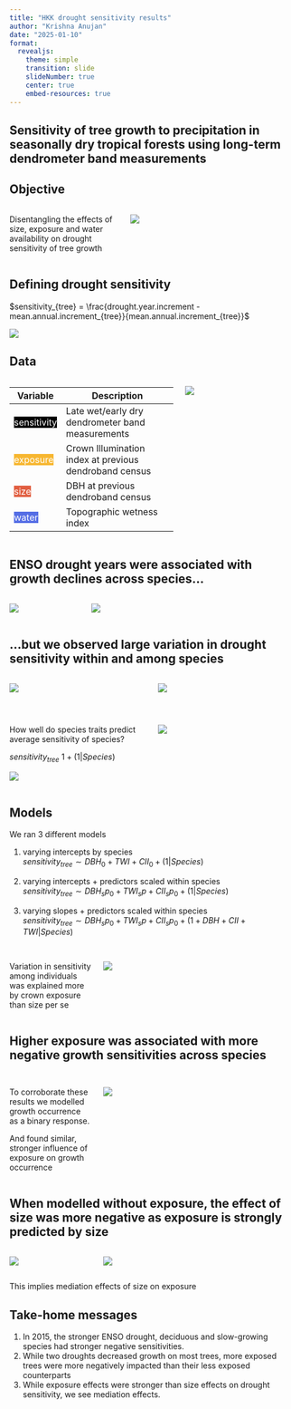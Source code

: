 ```yaml
---
title: "HKK drought sensitivity results"
author: "Krishna Anujan"
date: "2025-01-10"
format: 
  revealjs:
    theme: simple
    transition: slide
    slideNumber: true
    center: true
    embed-resources: true
---
```


## Sensitivity of tree growth to precipitation in seasonally dry tropical forests using long-term dendrometer band measurements

## Objective

::: {.columns}
::: {.column width="40%"}

Disentangling the effects of size, exposure and water availability on drought sensitivity of tree growth

:::

::: {.column width="60%"}

![](../doc/display/hypotheses.png)

:::
:::

## Defining drought sensitivity

$sensitivity_{tree} = \frac{drought.year.increment - mean.annual.increment_{tree}}{mean.annual.increment_{tree}}$

![](../doc/display/sens_definition.png)

## Data

::: {.columns}
::: {.column width="60%"}
| **Variable**   | **Description**                                      |
|----------------|------------------------------------------------------|
| <span style="background-color: #000000; color: #ffffff;"> sensitivity</span>    | Late wet/early dry dendrometer band measurements |
| <span style="background-color: #f7b731; color: #ffffff;">exposure   </span>    | Crown Illumination index at previous dendroband census |
| <span style="background-color: #e15f41; color: #ffffff;">size   </span>        | DBH at previous dendroband census |
| <span style="background-color: #546de5; color: #ffffff;">water</span>          | Topographic wetness index |
:::

::: {.column width="40%"}
![](../doc/display/hypotheses.png)
:::

:::

## ENSO drought years were associated with growth declines across species...

::: {.columns}
::: {.column width="50%}
![](../doc/display/spaghetti_top10_new.png)
:::

::: {.column width="50%"}
![](../results/plots/climate_data_timeseries_2007_2019.png)
:::
:::

## ...but we observed large variation in drought sensitivity within and among species

::: {.columns}
::: {.column width="50%"}
![](../doc/display/sens_all.png)
:::

::: {.column width="50%"}
![](../doc/display/sens_top10.png)
:::
:::

## 

::: {.columns}
::: {.column width="50%"}
How well do species traits predict average sensitivity of species?

$sensitivity_{tree}~ 1+ (1|Species)$

![](../results/plots/non_negative/ranefs_intercept_bysp_new.png)
:::

::: {.column width="50%"}
![](../results/plots/non_negative/sp_intercept_plot.png)
:::
:::

## 

## Models

We ran 3 different models

1. varying intercepts by species  
$sensitivity_{tree} \sim DBH_{0} + TWI + CII_{0} + (1|Species)$

2. varying intercepts + predictors scaled within species  
$sensitivity_{tree} \sim DBH_sp_{0} + TWI_sp + CII_sp_{0} + (1|Species)$

3. varying slopes + predictors scaled within species  
$sensitivity_{tree} \sim DBH_sp_{0} + TWI_sp + CII_sp_{0} + (1+DBH+CII+TWI|Species)$

##

::: {.columns}
::: {.column width="30%"}
Variation in sensitivity among individuals was explained more by crown exposure than size per se
:::

::: {.column width="70%"}
![](../results/plots/non_negative/coefs_all_plot.png)
:::
:::

## Higher exposure was associated with more negative growth sensitivities across species

## 

::: {.columns}
::: {.column width="30%"}
To corroborate these results we modelled growth occurrence as a binary response.

And found similar, stronger influence of exposure on growth occurrence
:::

::: {.column width="70%"}
![](../results/plots/zero_growth/coefs_all_plot.png)
:::
:::

## When modelled without exposure, the effect of size was more negative as exposure is strongly predicted by size

::: {.columns}
::: {.column width="30%"}
![](../doc/display/hypotheses.png)
:::

::: {.column width="70%"}
![](../results/plots/non_negative/coefs_mediation.png)
:::
:::

This implies mediation effects of size on exposure

## Take-home messages

1. In 2015, the stronger ENSO drought, deciduous and slow-growing species had stronger negative sensitivities.
2. While two droughts decreased growth on most trees, more exposed trees were more negatively impacted than their less exposed counterparts
3. While exposure effects were stronger than size effects on drought sensitivity, we see mediation effects.



